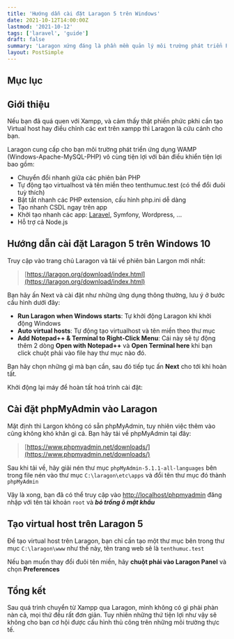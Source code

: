 ```yaml
---
title: 'Hướng dẫn cài đặt Laragon 5 trên Windows'
date: 2021-10-12T14:00:00Z
lastmod: '2021-10-12'
tags: ['laravel', 'guide']
draft: false
summary: 'Laragon xứng đáng là phần mềm quản lý môi trường phát triển PHP tốt nhất trên Windows với hàng hoạt tính năng tiện lợi như đổi phiên bản PHP, tự tạo virtual host, ...'
layout: PostSimple
---
```


## Mục lục

<TOCInline toc={props.toc} exclude="Mục lục" toHeading={3} />

## Giới thiệu

Nếu bạn đã quá quen với Xampp, và cảm thấy thật phiền phức pkhi cần tạo Virtual host hay điều chỉnh các ext trên xampp thì Laragon là cứu cánh cho bạn.

Laragon cung cấp cho bạn môi trường phát triển ứng dụng WAMP (Windows-Apache-MySQL-PHP) vô cùng tiện lợi với bản điều khiển tiện lợi bao gồm:

- Chuyển đổi nhanh giữa các phiên bản PHP
- Tự động tạo virtualhost và tên miền theo tenthumuc.test (có thể đổi đuôi tuỳ thích)
- Bật tắt nhanh các PHP extension, cấu hình php.ini dễ dàng
- Tạo nhanh CSDL ngay trên app
- Khởi tạo nhanh các app: [Laravel](/blog/series/laravel-fundamentals), Symfony, Wordpress, ...
- Hỗ trợ cả Node.js

## Hướng dẫn cài đặt Laragon 5 trên Windows 10

Truy cập vào trang chủ Laragon và tải về phiên bản Largon mới nhất:

> [https://laragon.org/download/index.html](https://laragon.org/download/index.html)

Bạn hãy ấn Next và cài đặt như những ứng dụng thông thường, lưu ý ở bước cấu hình dưới đây:

<S3Image src="/posts/huong-dan-cai-dat-laragon-tren-windows/1.png" />

- **Run Laragon when Windows starts**: Tự khởi động Laragon khi khởi động Windows
- **Auto virtual hosts**: Tự động tạo virtualhost và tên miền theo thư mục
- **Add Notepad++ & Terminal to Right-Click Menu**: Cái này sẽ tự động thêm 2 dòng **Open with Notepad++** và **Open Terminal here** khi bạn click chuột phải vào file hay thư mục nào đó.

Bạn hãy chọn những gì mà bạn cần, sau đó tiếp tục ấn **Next** cho tới khi hoàn tất.

Khởi động lại máy để hoàn tất hoá trình cài đặt:

## Cài đặt phpMyAdmin vào Laragon

Mặt định thì Largon không có sẵn phpMyAdmin, tuy nhiên việc thêm vào cũng không khó khăn gì cả. Bạn hãy tải về phpMyAdmin tại đây:

> [https://www.phpmyadmin.net/downloads/](https://www.phpmyadmin.net/downloads/)

Sau khi tải về, hãy giải nén thư mục `phpMyAdmin-5.1.1-all-languages` bên trong file nén vào thư mục `C:\laragon\etc\apps` và đổi tên thư mục đó thành `phpMyAdmin`

<S3Image src="/posts/huong-dan-cai-dat-laragon-tren-windows/2.png" />

Vậy là xong, bạn đã có thể truy cập vào [http://localhost/phpmyadmin](http://localhost/phpmyadmin) đăng nhập với tên tài khoản `root` và **_bỏ trống ô mật khẩu_**

## Tạo virtual host trên Laragon 5

Để tạo virtual host trên Laragon, bạn chỉ cần tạo một thư mục bên trong thư mục `C:\laragon\www` như thế này, tên trang web sẽ là `tenthumuc.test`

<S3Image src="/posts/huong-dan-cai-dat-laragon-tren-windows/3.png" />

Nếu bạn muốn thay đổi đuôi tên miền, hãy **chuột phải vào Laragon Panel** và chọn **Preferences**

## Tổng kết

Sau quá trình chuyển từ Xampp qua Laragon, mình không có gì phải phàn nàn cả, mọi thứ đều rất đơn giản. Tuy nhiên những thứ tiện lợi như vậy sẽ không cho bạn cơ hội được cấu hình thủ công trên những môi trường thực tế.

<BlogNewsletterForm title="Nếu bạn thích những bài thế này?" />
